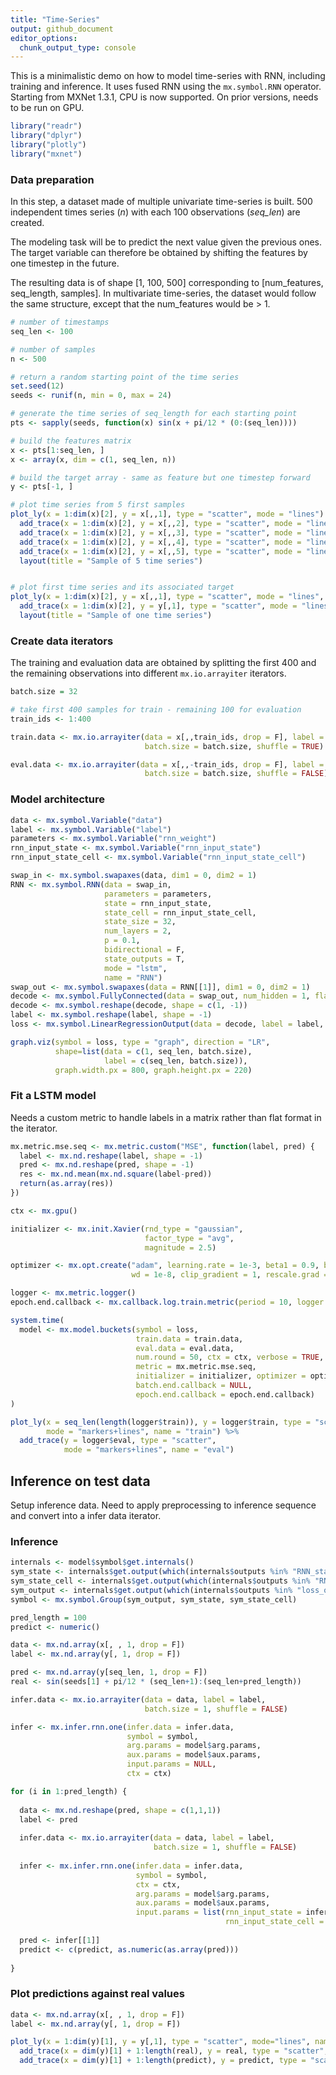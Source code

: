 ```yaml
---
title: "Time-Series"
output: github_document
editor_options: 
  chunk_output_type: console
---
```


This is a minimalistic demo on how to model time-series with RNN, including training and inference. It uses fused RNN using the `mx.symbol.RNN` operator. Starting from MXNet 1.3.1, CPU is now supported. On prior versions, needs to be run on GPU. 

```r
library("readr")
library("dplyr")
library("plotly")
library("mxnet")
```

### Data preparation

In this step, a dataset made of multiple univariate time-series is built. 
500 independent times series (_n_) with each 100 observations (_seq_len_) are created. 

The modeling task will be to predict the next value given the previous ones. The target variable can therefore be obtained by shifting the features by one timestep in the future. 

The resulting data is of shape [1, 100, 500] corresponding to [num_features, seq_length, samples]. In multivariate time-series, the dataset would follow the same structure, except that the num_features would be > 1. 

```r
# number of timestamps
seq_len <- 100

# number of samples
n <- 500

# return a random starting point of the time series
set.seed(12)
seeds <- runif(n, min = 0, max = 24)

# generate the time series of seq_length for each starting point
pts <- sapply(seeds, function(x) sin(x + pi/12 * (0:(seq_len))))

# build the features matrix
x <- pts[1:seq_len, ]
x <- array(x, dim = c(1, seq_len, n))

# build the target array - same as feature but one timestep forward
y <- pts[-1, ]

# plot time series from 5 first samples
plot_ly(x = 1:dim(x)[2], y = x[,,1], type = "scatter", mode = "lines") %>% 
  add_trace(x = 1:dim(x)[2], y = x[,,2], type = "scatter", mode = "lines") %>% 
  add_trace(x = 1:dim(x)[2], y = x[,,3], type = "scatter", mode = "lines") %>% 
  add_trace(x = 1:dim(x)[2], y = x[,,4], type = "scatter", mode = "lines") %>% 
  add_trace(x = 1:dim(x)[2], y = x[,,5], type = "scatter", mode = "lines") %>% 
  layout(title = "Sample of 5 time series")


# plot first time series and its associated target
plot_ly(x = 1:dim(x)[2], y = x[,,1], type = "scatter", mode = "lines", name = "feature") %>% 
  add_trace(x = 1:dim(x)[2], y = y[,1], type = "scatter", mode = "lines", name = "target") %>% 
  layout(title = "Sample of one time series")
```

### Create data iterators

The training and evaluation data are obtained by splitting the first 400 and the remaining observations into different `mx.io.arrayiter` iterators. 

```r
batch.size = 32

# take first 400 samples for train - remaining 100 for evaluation
train_ids <- 1:400

train.data <- mx.io.arrayiter(data = x[,,train_ids, drop = F], label = y[, train_ids], 
                              batch.size = batch.size, shuffle = TRUE)

eval.data <- mx.io.arrayiter(data = x[,,-train_ids, drop = F], label = y[, -train_ids], 
                              batch.size = batch.size, shuffle = FALSE)
```


### Model architecture

```r
data <- mx.symbol.Variable("data")
label <- mx.symbol.Variable("label")
parameters <- mx.symbol.Variable("rnn_weight")
rnn_input_state <- mx.symbol.Variable("rnn_input_state")
rnn_input_state_cell <- mx.symbol.Variable("rnn_input_state_cell")

swap_in <- mx.symbol.swapaxes(data, dim1 = 0, dim2 = 1)
RNN <- mx.symbol.RNN(data = swap_in, 
                     parameters = parameters,
                     state = rnn_input_state,
                     state_cell = rnn_input_state_cell,
                     state_size = 32, 
                     num_layers = 2,
                     p = 0.1,
                     bidirectional = F,
                     state_outputs = T,
                     mode = "lstm",
                     name = "RNN")
swap_out <- mx.symbol.swapaxes(data = RNN[[1]], dim1 = 0, dim2 = 1)
decode <- mx.symbol.FullyConnected(data = swap_out, num_hidden = 1, flatten = F)
decode <- mx.symbol.reshape(decode, shape = c(1, -1))
label <- mx.symbol.reshape(label, shape = -1)
loss <- mx.symbol.LinearRegressionOutput(data = decode, label = label, name = "loss")

graph.viz(symbol = loss, type = "graph", direction = "LR", 
          shape=list(data = c(1, seq_len, batch.size), 
                     label = c(seq_len, batch.size)),
          graph.width.px = 800, graph.height.px = 220)
```


### Fit a LSTM model

Needs a custom metric to handle labels in a matrix rather than flat format in the iterator. 

```r
mx.metric.mse.seq <- mx.metric.custom("MSE", function(label, pred) {
  label <- mx.nd.reshape(label, shape = -1)
  pred <- mx.nd.reshape(pred, shape = -1)
  res <- mx.nd.mean(mx.nd.square(label-pred))
  return(as.array(res))
})
```


```r
ctx <- mx.gpu()

initializer <- mx.init.Xavier(rnd_type = "gaussian", 
                              factor_type = "avg", 
                              magnitude = 2.5)

optimizer <- mx.opt.create("adam", learning.rate = 1e-3, beta1 = 0.9, beta2 = 0.999, 
                           wd = 1e-8, clip_gradient = 1, rescale.grad = 1 / batch.size)

logger <- mx.metric.logger()
epoch.end.callback <- mx.callback.log.train.metric(period = 10, logger = logger)

system.time(
  model <- mx.model.buckets(symbol = loss,
                            train.data = train.data, 
                            eval.data = eval.data, 
                            num.round = 50, ctx = ctx, verbose = TRUE,
                            metric = mx.metric.mse.seq, 
                            initializer = initializer, optimizer = optimizer, 
                            batch.end.callback = NULL, 
                            epoch.end.callback = epoch.end.callback)
)

plot_ly(x = seq_len(length(logger$train)), y = logger$train, type = "scatter", 
        mode = "markers+lines", name = "train") %>% 
  add_trace(y = logger$eval, type = "scatter", 
            mode = "markers+lines", name = "eval")
```


## Inference on test data

Setup inference data. Need to apply preprocessing to inference sequence and convert into a infer data iterator. 

### Inference

```r
internals <- model$symbol$get.internals()
sym_state <- internals$get.output(which(internals$outputs %in% "RNN_state"))
sym_state_cell <- internals$get.output(which(internals$outputs %in% "RNN_state_cell"))
sym_output <- internals$get.output(which(internals$outputs %in% "loss_output"))
symbol <- mx.symbol.Group(sym_output, sym_state, sym_state_cell)

pred_length = 100
predict <- numeric()

data <- mx.nd.array(x[, , 1, drop = F])
label <- mx.nd.array(y[, 1, drop = F])

pred <- mx.nd.array(y[seq_len, 1, drop = F])
real <- sin(seeds[1] + pi/12 * (seq_len+1):(seq_len+pred_length))

infer.data <- mx.io.arrayiter(data = data, label = label, 
                              batch.size = 1, shuffle = FALSE)

infer <- mx.infer.rnn.one(infer.data = infer.data, 
                          symbol = symbol,
                          arg.params = model$arg.params, 
                          aux.params = model$aux.params, 
                          input.params = NULL,
                          ctx = ctx)

for (i in 1:pred_length) {
  
  data <- mx.nd.reshape(pred, shape = c(1,1,1))
  label <- pred
  
  infer.data <- mx.io.arrayiter(data = data, label = label,  
                                batch.size = 1, shuffle = FALSE)
  
  infer <- mx.infer.rnn.one(infer.data = infer.data, 
                            symbol = symbol,
                            ctx = ctx,
                            arg.params = model$arg.params,
                            aux.params = model$aux.params,
                            input.params = list(rnn_input_state = infer[[2]], 
                                                rnn_input_state_cell = infer[[3]]))
  
  pred <- infer[[1]]
  predict <- c(predict, as.numeric(as.array(pred)))
  
}
```

### Plot predictions against real values

```r
data <- mx.nd.array(x[, , 1, drop = F])
label <- mx.nd.array(y[, 1, drop = F])

plot_ly(x = 1:dim(y)[1], y = y[,1], type = "scatter", mode="lines", name = "hist") %>% 
  add_trace(x = dim(y)[1] + 1:length(real), y = real, type = "scatter", mode="lines", name = "real") %>% 
  add_trace(x = dim(y)[1] + 1:length(predict), y = predict, type = "scatter", mode="lines", name = "pred")
```

